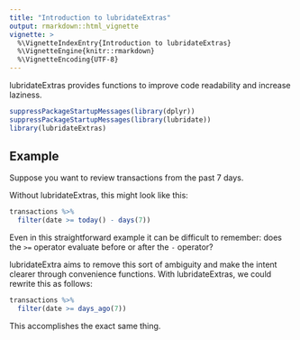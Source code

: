 ```yaml
---
title: "Introduction to lubridateExtras"
output: rmarkdown::html_vignette
vignette: >
  %\VignetteIndexEntry{Introduction to lubridateExtras}
  %\VignetteEngine{knitr::rmarkdown}
  %\VignetteEncoding{UTF-8}
---
```


lubridateExtras provides functions to improve code readability and increase laziness.

```r
suppressPackageStartupMessages(library(dplyr))
suppressPackageStartupMessages(library(lubridate))
library(lubridateExtras)
```

## Example

Suppose you want to review transactions from the past 7 days.

Without lubridateExtras, this might look like this:

```r
transactions %>%
  filter(date >= today() - days(7))
```

Even in this straightforward example it can be difficult to remember: does the `>=` operator evaluate before or after the `-` operator?

lubridateExtra aims to remove this sort of ambiguity and make the intent clearer through convenience functions. With lubridateExtras, we could rewrite this as follows:

```r
transactions %>%
  filter(date >= days_ago(7))
```

This accomplishes the exact same thing.
